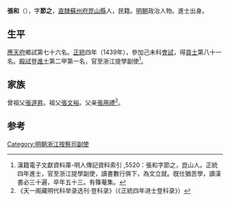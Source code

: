 {{Otheruses|other=名为张和的其他人物|张和}}

'''張和'''（{{bd|1412年||？}}），字'''節之'''，[[南直隶|直隸]][[苏州府|蘇州府]][[昆山市|崑山縣]]人，民籍。[[明朝|明朝]]政治人物。進士出身。

== 生平 ==
[[应天府_(明朝)|應天府]]鄉試第七十六名。[[正统_(年号)|正統]]四年（1439年），參加己未科[[會試|會試]]，得[[貢士|貢士]]第八十一名。[[殿試|殿試]]登[[進士|進士]]第二甲第一名，官至浙江提學副使<ref>漢籍電子文獻資料庫-明人傳記資料索引 ,5520：張和字節之，崑山人。正統四年進士，官至浙江提學副使，讀書數行俱下，為文立就。旣仕猶苦學，讀漢書必三十遍，卒年五十三。有篠菴集。</ref>。

== 家族 ==
曾祖父[[張道昇|張道昇]]。祖父[[張文裕|張文裕]]。父亲[[張用禮|張用禮]]<ref>《天一阁藏明代科举录选刊·登科录》（《正統四年进士登科录》）</ref>。

==参考==
{{reflist}}

{{正統四年己未科殿試金榜}}

{{Authority control}}

{{DEFAULTSORT:}}
[[Category:明朝浙江按察司副使|Category:明朝浙江按察司副使]]


{{明朝人物小作品}}